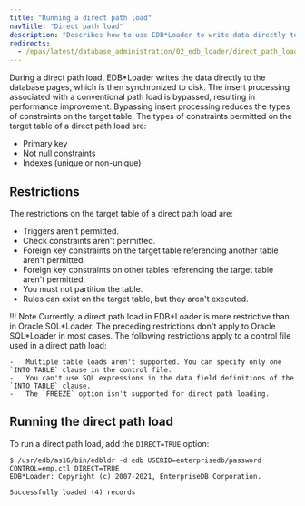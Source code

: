 ```yaml
---
title: "Running a direct path load"
navTitle: "Direct path load"
description: "Describes how to use EDB*Loader to write data directly to the database pages"
redirects:
  - /epas/latest/database_administration/02_edb_loader/direct_path_load/ #generated for docs/epas/reorg-role-use-case-mode
---
```


<div id="direct_path_load" class="registered_link"></div>

During a direct path load, EDB\*Loader writes the data directly to the database pages, which is then synchronized to disk. The insert processing associated with a conventional path load is bypassed, resulting in performance improvement. Bypassing insert processing reduces the types of constraints on the target table. The types of constraints permitted on the target table of a direct path load are:

-   Primary key
-   Not null constraints
-   Indexes (unique or non-unique)

## Restrictions

The restrictions on the target table of a direct path load are:

-   Triggers aren't permitted.
-   Check constraints aren't permitted.
-   Foreign key constraints on the target table referencing another table aren't permitted.
-   Foreign key constraints on other tables referencing the target table aren't permitted.
-   You must not partition the table.
-   Rules can exist on the target table, but they aren't executed.

!!! Note
    Currently, a direct path load in EDB\*Loader is more restrictive than in Oracle SQL\*Loader. The preceding restrictions don't apply to Oracle SQL\*Loader in most cases. The following restrictions apply to a control file used in a direct path load:

    -   Multiple table loads aren't supported. You can specify only one `INTO TABLE` clause in the control file.
    -   You can't use SQL expressions in the data field definitions of the `INTO TABLE` clause.
    -   The `FREEZE` option isn't supported for direct path loading.

## Running the direct path load

To run a direct path load, add the `DIRECT=TRUE` option:

```shell
$ /usr/edb/as16/bin/edbldr -d edb USERID=enterprisedb/password
CONTROL=emp.ctl DIRECT=TRUE
EDB*Loader: Copyright (c) 2007-2021, EnterpriseDB Corporation.

Successfully loaded (4) records
```
